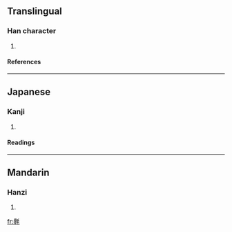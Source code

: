 ==Translingual==
===Han character===
{{Han char|rn=82|rad=毛|as=22|sn=26|four=|canj=田一竹手山 (WMHQU)}}
# {{defn|Han|sort=毛22}}
====References====
{{Han ref|kx=0597.160|dkj=17023|dj=0988.280|hdz=32008.220|uh=6C0E|ud=27662}}

----
==Japanese==
===Kanji===
{{ja-kanji|grade=|rs=毛22}}
# {{defn|Japanese}} 
====Readings====
{{ja-readings|on=[[ちょう]] (chō), [[じょう]] (jō)|kun=[[もめんのぬの]] (momennonuno)}}

----
==Mandarin==
===Hanzi===
{{cmn-hanzi|pin=[[dié]] ([[die2]])|wg=tieh<sup>2</sup>}}
# {{defn|Mandarin}}

[[fr:氎]]